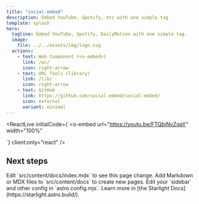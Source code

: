 ```yaml
---
title: "social-embed"
description: Embed YouTube, Spotify, etc with one simple tag
template: splash
hero:
  tagline: Embed YouTube, Spotify, DailyMotion with one simple tag.
  image:
    file: ../../assets/img/logo.svg
  actions:
    - text: Web Component (<o-embed>)
      link: /wc/
      icon: right-arrow
    - text: URL Tools (library)
      link: /lib/
      icon: right-arrow
    - text: GitHub
      link: https://github.com/social-embed/social-embed/
      icon: external
      variant: minimal
---
```




<ReactLive initialCode={`<o-embed
  url="https://youtu.be/FTQbiNvZqaY"
  width="100%"
></o-embed>
`} client:only="react" />

## Next steps

<CardGrid stagger>
	<Card title="Update content" icon="pencil">
		Edit `src/content/docs/index.mdx` to see this page change.
	</Card>
	<Card title="Add new content" icon="add-document">
		Add Markdown or MDX files to `src/content/docs` to create new pages.
	</Card>
	<Card title="Configure your site" icon="setting">
		Edit your `sidebar` and other config in `astro.config.mjs`.
	</Card>
	<Card title="Read the docs" icon="open-book">
		Learn more in [the Starlight Docs](https://starlight.astro.build/).
	</Card>
</CardGrid>
